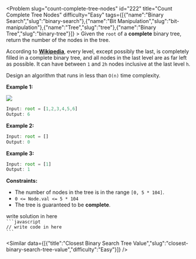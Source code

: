 
<Problem slug="count-complete-tree-nodes" id="222" title="Count Complete Tree Nodes" difficulty="Easy" tags={[{"name":"Binary Search","slug":"binary-search"},{"name":"Bit Manipulation","slug":"bit-manipulation"},{"name":"Tree","slug":"tree"},{"name":"Binary Tree","slug":"binary-tree"}]} >
    Given the `root` of a **complete** binary tree, return the number of the nodes in the tree.

According to **[Wikipedia](http://en.wikipedia.org/wiki/Binary_tree#Types_of_binary_trees)**, every level, except possibly the last, is completely filled in a complete binary tree, and all nodes in the last level are as far left as possible. It can have between `1` and `2h` nodes inclusive at the last level `h`.

Design an algorithm that runs in less than `O(n)` time complexity.

**Example 1:**

![](https://assets.leetcode.com/uploads/2021/01/14/complete.jpg)
```javascript 
Input: root = [1,2,3,4,5,6]
Output: 6

```

**Example 2:**

```javascript 
Input: root = []
Output: 0

```

**Example 3:**

```javascript 
Input: root = [1]
Output: 1

```

**Constraints:**

*   The number of nodes in the tree is in the range `[0, 5 * 104]`.
*   `0 <= Node.val <= 5 * 104`
*   The tree is guaranteed to be **complete**.
</Problem >

<Solution>
write solution in here
</Solution>

<Code>
```javascript
// write code in here
```
</Code>

<Similar data={[{"title":"Closest Binary Search Tree Value","slug":"closest-binary-search-tree-value","difficulty":"Easy"}]} />
